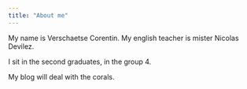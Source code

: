 ```yaml
---
title: "About me"
---
```


My name is Verschaetse Corentin.
My english teacher is mister Nicolas Devilez.

I sit in the second graduates, in the group 4.

My blog will deal with the corals.
